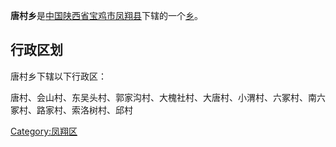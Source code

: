 {{中国乡级行政区
|行政区全称 = 唐村乡
|景观照片文件名 = 
|景观照片描述 = 
|汉语拼音 =
|其他语言 = 
|其他语言名称 = 
|位置图文件名 = 
|位置图描述 = 
|自定义图片=
|上级行政区 = [[陕西省|陕西省]][[宝鸡市|宝鸡市]][[凤翔县|凤翔县]]
|行政区类别 = [[乡级行政区|乡]]
|行政区划代码 = 
|行政区划 = 
|村委会 = 
|居委会 = 
|建置时间 = 
|领导职位 = 
|领导名称 = 
|政府驻地 = 
|毗邻 = 
|地理坐标 = 
|总面积 = 
|总人口 = 
|户籍人口 = 
|户籍人口年份 = 
|常住人口 = 
|常住人口年份 = 
|人口密度 = 
|GDP = 
|邮政编码 = 
|电话区号 = 
|官方网站 = 
|网站名称 = 
}}
'''唐村乡'''是[[中华人民共和国|中国]][[陕西省|陕西省]][[宝鸡市|宝鸡市]][[凤翔县|凤翔县]]下辖的一个[[乡级行政区|乡]]。

== 行政区划 ==
唐村乡下辖以下行政区：

唐村、会山村、东吴头村、郭家沟村、大槐社村、大唐村、小渭村、六冢村、南六冢村、路家村、索洛树村、邱村

{{陕西小作品}}
{{凤翔县行政区划}}

[[Category:凤翔区|Category:凤翔区]]
